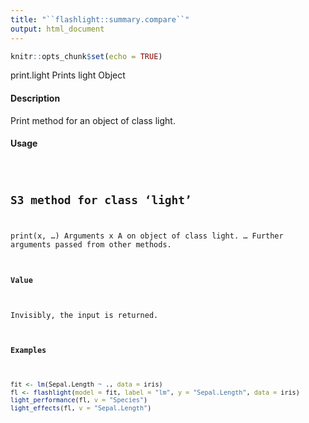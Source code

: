 ```yaml
---
title: "``flashlight::summary.compare``"
output: html_document
---
```


```r
knitr::opts_chunk$set(echo = TRUE)
```

print.light Prints light Object

#### Description

Print method for an object of class light.

#### Usage
<pre><code>

## S3 method for class 'light'
print(x, ...)
Arguments
x A on object of class light.
... Further arguments passed from other methods.

#### Value

Invisibly, the input is returned.

#### Examples
```r

fit <- lm(Sepal.Length ~ ., data = iris)
fl <- flashlight(model = fit, label = "lm", y = "Sepal.Length", data = iris)
light_performance(fl, v = "Species")
light_effects(fl, v = "Sepal.Length")
```
